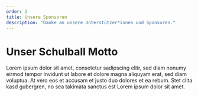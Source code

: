 ```yaml
---
order: 2
title: Unsere Sponsoren
description: "Danke an unsere Unterstützer*innen und Sponsoren."
---
```


# Unser Schulball Motto

Lorem ipsum dolor sit amet, consetetur sadipscing elitr, sed diam nonumy eirmod tempor invidunt ut labore et dolore magna aliquyam erat, sed diam voluptua. At vero eos et accusam et justo duo dolores et ea rebum. Stet clita kasd gubergren, no sea takimata sanctus est Lorem ipsum dolor sit amet.
